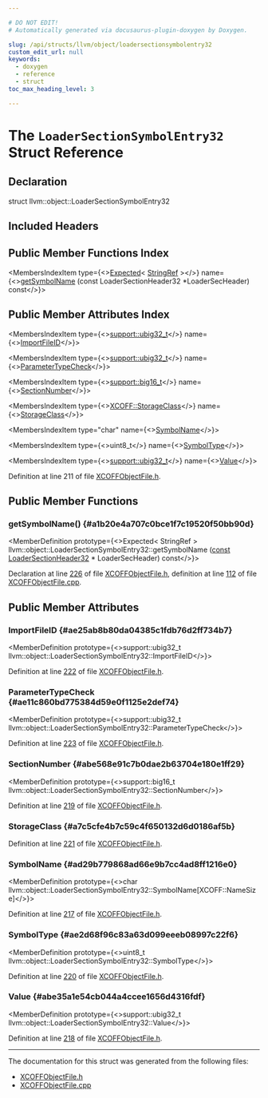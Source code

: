 ```yaml
---

# DO NOT EDIT!
# Automatically generated via docusaurus-plugin-doxygen by Doxygen.

slug: /api/structs/llvm/object/loadersectionsymbolentry32
custom_edit_url: null
keywords:
  - doxygen
  - reference
  - struct
toc_max_heading_level: 3

---
```





# The `LoaderSectionSymbolEntry32` Struct Reference

<DoxygenPage pluginConfig={pluginConfig}>



## Declaration

<CodeBlock>struct llvm::object::LoaderSectionSymbolEntry32</CodeBlock>

## Included Headers

<IncludesList>
<IncludesListItem
  filePath="llvm/Object/XCOFFObjectFile.h"
  permalink="/docs/api/files/include/include/llvm/include/llvm/object/xcoffobjectfile-h"
  isLocal="true" />
</IncludesList>

## Public Member Functions Index

<MembersIndex>

<MembersIndexItem
  type={<><a href="/docs/api/classes/llvm/expected">Expected</a>&lt; <a href="/docs/api/classes/llvm/stringref">StringRef</a> &gt;</>}
  name={<><a href="#a1b20e4a707c0bce1f7c19520f50bb90d">getSymbolName</a> (const LoaderSectionHeader32 &#42;LoaderSecHeader) const</>}>
</MembersIndexItem>

</MembersIndex>

## Public Member Attributes Index

<MembersIndex>

<MembersIndexItem
  type={<><a href="/docs/api/namespaces/llvm/support/#a9351dc9ad74cfe9ab63829d6926db48c">support::ubig32&#95;t</a></>}
  name={<><a href="#ae25ab8b80da04385c1fdb76d2ff734b7">ImportFileID</a></>}>
</MembersIndexItem>

<MembersIndexItem
  type={<><a href="/docs/api/namespaces/llvm/support/#a9351dc9ad74cfe9ab63829d6926db48c">support::ubig32&#95;t</a></>}
  name={<><a href="#ae11c860bd775384d59e0f1125e2def74">ParameterTypeCheck</a></>}>
</MembersIndexItem>

<MembersIndexItem
  type={<><a href="/docs/api/namespaces/llvm/support/#a74c65fd6a4129b28e58e2f52dd021f8b">support::big16&#95;t</a></>}
  name={<><a href="#abe568e91c7b0dae2b63704e180e1ff29">SectionNumber</a></>}>
</MembersIndexItem>

<MembersIndexItem
  type={<><a href="/docs/api/namespaces/llvm/xcoff/#abcfbfa374a3d08b4ee55f054ceb27a70">XCOFF::StorageClass</a></>}
  name={<><a href="#a7c5cfe4b7c59c4f650132d6d0186af5b">StorageClass</a></>}>
</MembersIndexItem>

<MembersIndexItem
  type="char"
  name={<><a href="#ad29b779868ad66e9b7cc4ad8ff1216e0">SymbolName</a></>}>
</MembersIndexItem>

<MembersIndexItem
  type={<>uint8&#95;t</>}
  name={<><a href="#ae2d68f96c83a63d099eeeb08997c22f6">SymbolType</a></>}>
</MembersIndexItem>

<MembersIndexItem
  type={<><a href="/docs/api/namespaces/llvm/support/#a9351dc9ad74cfe9ab63829d6926db48c">support::ubig32&#95;t</a></>}
  name={<><a href="#abe35a1e54cb044a4ccee1656d4316fdf">Value</a></>}>
</MembersIndexItem>

</MembersIndex>


Definition at line 211 of file <a href="/docs/api/files/include/include/llvm/include/llvm/object/xcoffobjectfile-h">XCOFFObjectFile.h</a>.

<SectionDefinition>

## Public Member Functions

### getSymbolName() {#a1b20e4a707c0bce1f7c19520f50bb90d}

<MemberDefinition
  prototype={<>Expected&lt; StringRef &gt; llvm::object::LoaderSectionSymbolEntry32::getSymbolName (<a href="/docs/api/files/lib/lib/target/lib/target/aarch64/aarch64promoteconstant-cpp/#a90f8350fecae261c25be85d38b451bff">const</a> <a href="/docs/api/structs/llvm/object/loadersectionheader32">LoaderSectionHeader32</a> &#42; LoaderSecHeader) const</>}>

Declaration at line <a href="/docs/api/files/include/include/llvm/include/llvm/object/xcoffobjectfile-h/#l00226">226</a> of file <a href="/docs/api/files/include/include/llvm/include/llvm/object/xcoffobjectfile-h">XCOFFObjectFile.h</a>, definition at line <a href="/docs/api/files/lib/lib/object/xcoffobjectfile-cpp/#l00112">112</a> of file <a href="/docs/api/files/lib/lib/object/xcoffobjectfile-cpp">XCOFFObjectFile.cpp</a>.
</MemberDefinition>

</SectionDefinition>

<SectionDefinition>

## Public Member Attributes

### ImportFileID {#ae25ab8b80da04385c1fdb76d2ff734b7}

<MemberDefinition
  prototype={<>support::ubig32&#95;t llvm::object::LoaderSectionSymbolEntry32::ImportFileID</>}>

Definition at line <a href="/docs/api/files/include/include/llvm/include/llvm/object/xcoffobjectfile-h/#l00222">222</a> of file <a href="/docs/api/files/include/include/llvm/include/llvm/object/xcoffobjectfile-h">XCOFFObjectFile.h</a>.
</MemberDefinition>

### ParameterTypeCheck {#ae11c860bd775384d59e0f1125e2def74}

<MemberDefinition
  prototype={<>support::ubig32&#95;t llvm::object::LoaderSectionSymbolEntry32::ParameterTypeCheck</>}>

Definition at line <a href="/docs/api/files/include/include/llvm/include/llvm/object/xcoffobjectfile-h/#l00223">223</a> of file <a href="/docs/api/files/include/include/llvm/include/llvm/object/xcoffobjectfile-h">XCOFFObjectFile.h</a>.
</MemberDefinition>

### SectionNumber {#abe568e91c7b0dae2b63704e180e1ff29}

<MemberDefinition
  prototype={<>support::big16&#95;t llvm::object::LoaderSectionSymbolEntry32::SectionNumber</>}>

Definition at line <a href="/docs/api/files/include/include/llvm/include/llvm/object/xcoffobjectfile-h/#l00219">219</a> of file <a href="/docs/api/files/include/include/llvm/include/llvm/object/xcoffobjectfile-h">XCOFFObjectFile.h</a>.
</MemberDefinition>

### StorageClass {#a7c5cfe4b7c59c4f650132d6d0186af5b}

<MemberDefinition
  prototype="XCOFF::StorageClass llvm::object::LoaderSectionSymbolEntry32::StorageClass">

Definition at line <a href="/docs/api/files/include/include/llvm/include/llvm/object/xcoffobjectfile-h/#l00221">221</a> of file <a href="/docs/api/files/include/include/llvm/include/llvm/object/xcoffobjectfile-h">XCOFFObjectFile.h</a>.
</MemberDefinition>

### SymbolName {#ad29b779868ad66e9b7cc4ad8ff1216e0}

<MemberDefinition
  prototype={<>char llvm::object::LoaderSectionSymbolEntry32::SymbolName&#91;XCOFF::NameSize&#93;</>}>

Definition at line <a href="/docs/api/files/include/include/llvm/include/llvm/object/xcoffobjectfile-h/#l00217">217</a> of file <a href="/docs/api/files/include/include/llvm/include/llvm/object/xcoffobjectfile-h">XCOFFObjectFile.h</a>.
</MemberDefinition>

### SymbolType {#ae2d68f96c83a63d099eeeb08997c22f6}

<MemberDefinition
  prototype={<>uint8&#95;t llvm::object::LoaderSectionSymbolEntry32::SymbolType</>}>

Definition at line <a href="/docs/api/files/include/include/llvm/include/llvm/object/xcoffobjectfile-h/#l00220">220</a> of file <a href="/docs/api/files/include/include/llvm/include/llvm/object/xcoffobjectfile-h">XCOFFObjectFile.h</a>.
</MemberDefinition>

### Value {#abe35a1e54cb044a4ccee1656d4316fdf}

<MemberDefinition
  prototype={<>support::ubig32&#95;t llvm::object::LoaderSectionSymbolEntry32::Value</>}>

Definition at line <a href="/docs/api/files/include/include/llvm/include/llvm/object/xcoffobjectfile-h/#l00218">218</a> of file <a href="/docs/api/files/include/include/llvm/include/llvm/object/xcoffobjectfile-h">XCOFFObjectFile.h</a>.
</MemberDefinition>

</SectionDefinition>

<hr/>

The documentation for this struct was generated from the following files:

<ul>
<li><a href="/docs/api/files/include/include/llvm/include/llvm/object/xcoffobjectfile-h">XCOFFObjectFile.h</a></li>
<li><a href="/docs/api/files/lib/lib/object/xcoffobjectfile-cpp">XCOFFObjectFile.cpp</a></li>
</ul>

</DoxygenPage>
